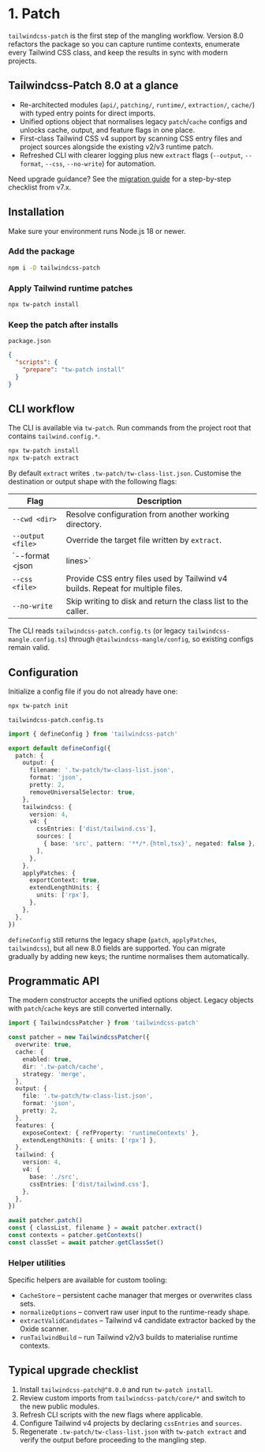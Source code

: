 
# 1. Patch

`tailwindcss-patch` is the first step of the mangling workflow. Version 8.0 refactors the package so you can capture runtime contexts, enumerate every Tailwind CSS class, and keep the results in sync with modern projects.

## Tailwindcss-Patch 8.0 at a glance

- Re-architected modules (`api/`, `patching/`, `runtime/`, `extraction/`, `cache/`) with typed entry points for direct imports.
- Unified options object that normalises legacy `patch`/`cache` configs and unlocks cache, output, and feature flags in one place.
- First-class Tailwind CSS v4 support by scanning CSS entry files and project sources alongside the existing v2/v3 runtime patch.
- Refreshed CLI with clearer logging plus new `extract` flags (`--output`, `--format`, `--css`, `--no-write`) for automation.

<Callout type="info">
Need upgrade guidance? See the <a href="https://github.com/icebreaker/tailwindcss-mangle/blob/main/packages/tailwindcss-patch/MIGRATION.md" target="_blank" rel="noreferrer">migration guide</a> for a step-by-step checklist from v7.x.
</Callout>

## Installation

Make sure your environment runs Node.js 18 or newer.

### Add the package

```sh npm2yarn
npm i -D tailwindcss-patch
```

### Apply Tailwind runtime patches

```sh npm2yarn
npx tw-patch install
```

### Keep the patch after installs

`package.json`

```json
{
  "scripts": {
    "prepare": "tw-patch install"
  }
}
```

## CLI workflow

The CLI is available via `tw-patch`. Run commands from the project root that contains `tailwind.config.*`.

```sh
npx tw-patch install
npx tw-patch extract
```

By default `extract` writes `.tw-patch/tw-class-list.json`. Customise the destination or output shape with the following flags:

| Flag | Description |
| --- | --- |
| `--cwd <dir>` | Resolve configuration from another working directory. |
| `--output <file>` | Override the target file written by `extract`. |
| `--format <json|lines>` | Emit JSON (default) or newline-delimited text. |
| `--css <file>` | Provide CSS entry files used by Tailwind v4 builds. Repeat for multiple files. |
| `--no-write` | Skip writing to disk and return the class list to the caller. |

The CLI reads `tailwindcss-patch.config.ts` (or legacy `tailwindcss-mangle.config.ts`) through `@tailwindcss-mangle/config`, so existing configs remain valid.

## Configuration

Initialize a config file if you do not already have one:

```sh npm2yarn
npx tw-patch init
```

`tailwindcss-patch.config.ts`

```ts
import { defineConfig } from 'tailwindcss-patch'

export default defineConfig({
  patch: {
    output: {
      filename: '.tw-patch/tw-class-list.json',
      format: 'json',
      pretty: 2,
      removeUniversalSelector: true,
    },
    tailwindcss: {
      version: 4,
      v4: {
        cssEntries: ['dist/tailwind.css'],
        sources: [
          { base: 'src', pattern: '**/*.{html,tsx}', negated: false },
        ],
      },
    },
    applyPatches: {
      exportContext: true,
      extendLengthUnits: {
        units: ['rpx'],
      },
    },
  },
})
```

`defineConfig` still returns the legacy shape (`patch`, `applyPatches`, `tailwindcss`), but all new 8.0 fields are supported. You can migrate gradually by adding new keys; the runtime normalises them automatically.

## Programmatic API

The modern constructor accepts the unified options object. Legacy objects with `patch`/`cache` keys are still converted internally.

```ts
import { TailwindcssPatcher } from 'tailwindcss-patch'

const patcher = new TailwindcssPatcher({
  overwrite: true,
  cache: {
    enabled: true,
    dir: '.tw-patch/cache',
    strategy: 'merge',
  },
  output: {
    file: '.tw-patch/tw-class-list.json',
    format: 'json',
    pretty: 2,
  },
  features: {
    exposeContext: { refProperty: 'runtimeContexts' },
    extendLengthUnits: { units: ['rpx'] },
  },
  tailwind: {
    version: 4,
    v4: {
      base: './src',
      cssEntries: ['dist/tailwind.css'],
    },
  },
})

await patcher.patch()
const { classList, filename } = await patcher.extract()
const contexts = patcher.getContexts()
const classSet = await patcher.getClassSet()
```

### Helper utilities

Specific helpers are available for custom tooling:

- `CacheStore` – persistent cache manager that merges or overwrites class sets.
- `normalizeOptions` – convert raw user input to the runtime-ready shape.
- `extractValidCandidates` – Tailwind v4 candidate extractor backed by the Oxide scanner.
- `runTailwindBuild` – run Tailwind v2/v3 builds to materialise runtime contexts.

## Typical upgrade checklist

1. Install `tailwindcss-patch@^8.0.0` and run `tw-patch install`.
2. Review custom imports from `tailwindcss-patch/core/*` and switch to the new public modules.
3. Refresh CLI scripts with the new flags where applicable.
4. Configure Tailwind v4 projects by declaring `cssEntries` and `sources`.
5. Regenerate `.tw-patch/tw-class-list.json` with `tw-patch extract` and verify the output before proceeding to the mangling step.
